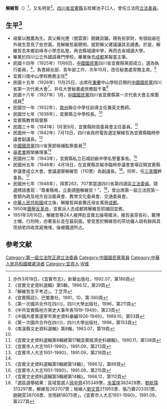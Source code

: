 {{Infobox Officeholder
|姓名=解維哲
|圖像= 
|圖像大小=200px
|圖像說明=  
| 字       = 名明宣
| 號       = 
| 別名     = 
| 出生名   = 
| 出生日期 = 1898年？月？日
| 出生地點 = 
| 逝世日期 = {{dda|1951|3|16|1898||}}
| 逝世地點 = 
| 死因     = 
| 墓地     = 
| 墓地座標 = 
| 籍貫     = 
| 國籍     = 
| 公民權   = 
| 政黨     = 
| 其他政黨 = 
| 身高     = 
| 配偶     = 
| 伴侶     = 龔氏
| 兒女     = 
| 父母     = 父解光應
| 親屬     = 解興凱
| 居住地   = 
| 學歷     = 
| 母校     = 
| 職業     = 
| 專業     = 
| 知名原因 = 
| 著作     = 
| 宗教信仰 = 
| 獲獎     = 
| 簽名     = 
| 腳註     = 
| past     = 
}}
'''解維哲'''（{{bd|1898年||1951年|3月16日|}}）<ref>亦作3月18日，《宜賓市志》，新華出版社，1992.07，第186頁</ref>，又名明宣<ref name="ReferenceA">《宜賓文史資料選輯》第5輯，1986.12，第29頁</ref>。[[四川省|四川省]][[宜賓縣|宜賓縣]]五桂鄉池子口人，曾任立法院[[第1屆中華民國立法委員|立法委員]]。

== 生平<ref>「解維哲生平考述」。丁芝萍</ref> ==
* 祖輩以務農為生。其父解光應（號雲齋）開雜貨鋪，積有些家財，有個姑爺在外做生意見了些世面，見解維哲最聰明，就對解父建議讓其去讀書。於是，解維哲去本鄉岩峰寺小學念私塾，再去縣城讀中學，再而去省城讀大學。
* 畢業於四川公立外國語專門學校，畢業後去[[成都|成都]]某報當主筆。
* 民國十四年（1925年）11月6日，[[中國國民黨|中國國民黨]]四川省宜賓縣黨部成立，選為執行委員，<ref>《宜賓縣誌》，巴蜀書社，1991，10，第:380頁</ref>，負責婦女部、青年部工作，次年10月，改任秘書處常務主席。<ref>《第一次國共合作在四川》，四川大學出版社，1996，第211頁</ref>
* 宜賓川南中山學校教務主任<ref>《中共宜賓縣地方黨史大事年表1919-1949》，第23頁</ref>
* 民國十五年（1926年）11月25日，出席在[[重慶|重慶]]中山學校召開的[[中國國民黨|中國國民黨]]四川省第一次代表大會<ref>《中國共產黨遂寧市黨史資料彙編1926-1949》，1989.10，第53頁</ref>，并任大會秘書處庶務股干事<ref>《第一次國共合作在四川》，四川大學出版社，1996，第153頁</ref>
* 民國十六年（1927年）1月，[[中國國民黨|中國國民黨]]四川省宜賓縣第一次代表大會主席團成員<ref>《南溪縣文史資料選輯》第8輯，1983.07，第19頁</ref>
* 民國廿一年（1932年），[[敘州|敘州]]聯合中學任訓導主任兼英文教師。
* 民國廿七年（1938年），宜賓縣立中學校長。<ref name="ReferenceA"/>
* 宜賓縣教育局督察
* 民國三十年（1941年）1月至9月，宜賓縣財政委員會主任委員。<ref>《宜賓文史資料選輯第8輯總第17輯宜賓經濟史料續輯》，1990.11，第138頁</ref>
* 民國卅一年（1942年）7月13日，四川省政府電告選定解維哲為宜賓縣臨時參議會副議長。<ref>《宜賓市人大志1951-1990》，1991.09，第213頁</ref>
* [[中國國民黨|中國國民黨]]四川省黨部候補監察委員<ref name="ReferenceB">《宜賓市人大志1951-1990》，1991.09，第218頁</ref>
* [[哥老會|哥老會]]敘榮樂理事<ref name="ReferenceB"/>
* 民國卅二年（1943年），宜賓縣私立石城初級中學名譽董事長。<ref>《宜賓文史資料選輯第5輯總第14輯》，1986.12，第88頁</ref>
* 民國卅五年（1946年）4月18日，在宜賓縣祟報寺臨時參議會會場召開宜賓縣參議會成立大會。會議選舉解維哲（110票）為副議長。<ref>《宜賓市人大志1951-1990》，1991.09，第215頁</ref>。同年，任[[三青團|三青團]]幹事長。<ref>《宜賓文史資料選輯第5輯總第14輯》，1986.12，第112頁</ref>
* 民國卅七年（1948年），得票263，707票當選四川省第四選區[[第1屆中華民國立法委員|立法委員]]。競選標語書寫：“尊重縣格，立委請圈解維哲！”。<ref>「選區選舉結果：區域當選人[[徐中齊|徐中齊]]435349票，[[余富庠|余富庠]]382428票，[[劉航琛|劉航琛]]313297票，解維哲263707票；候補人[[劉文質|劉文質]]211955票、張乃賡203351票、趙錫雯38706票、甘雨耕18075票」。《宜賓市人大志1951-1990》，1991.09，第227頁</ref>，曾出席第一屆立法院第一會期內政及地方自治委員會、教育文化委員會、交通委員會。
* [[中華人民共和國|中華人民共和國]]成立後，解維哲與妾龔氏母女寓居[[成都|成都]]。
* 1950年[[鎮壓反革命|鎮壓反革命]]，宜賓派人去成都將解維哲抓捕回宜賓。
* 1951年3月16日，解維哲等24人被押赴宜賓北操場槍決，維哲喜穿長衫，戴博士帽，行刑時，亦著長衫走在最前面。曾受恩於解維哲的茶坊傭人胡有餘與其侄胡老四收其屍掩埋，後被鐵道所占。

== 参考文献 ==
{{Reflist}}
{{中華民國第一屆立法委員}}
{{第1屆中華民國立法委員四川省名單}}
[[Category:第一屆立法院正選立法委員|Category:第一屆立法院正選立法委員]]
[[Category:中國國民黨黨員|Category:中國國民黨黨員]]
[[Category:中華人民共和國被處決者|Category:中華人民共和國被處決者]]
[[Category:宜宾人|Category:宜宾人]]
[[Category:解姓|W维]]